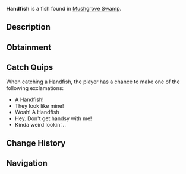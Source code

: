 {{FishInfobox
|image          = Handfish.png
|rarity         = Mythical
|sea            = First Sea
|location       = [[Mushgrove Swamp]]
|sublocation    = 
|sources        = Fishing Rod
|radar_location = 
|prog_speed     = -50
|xp             = 500
|weather        = Foggy
|time           = 
|season         = Spring
|bait           = Insect
|base_weight    = 6
|base_value     = 1000
|weight_range   = 4
|base_chance    = 0.01
|base_resil     = 50
}}
'''Handfish''' is a {{Rarity|Mythical}} fish found in [[Mushgrove Swamp]].

== Description ==
{{Description|The Handfish is a unique, small, and critically rare species with pectoral fins that resemble hands, which it uses to 'walk' along the ocean floor rather than swim. They can only be found stomping on the floors of Mushgrove Swamp|Bestiary Entry}}

== Obtainment ==
{{Description|Can be found in Mushgrove Swamp.|Bestiary Hint}}
{{Fish Availability|
Mushgrove Swamp
|top_rods      = 
Leviathan's Fang Rod\56131.14\260987.25;
Ethereal Prism Rod\55569.94\197074.58;
Seraphic Rod\53548.11\203981.54;
No-Life Rod\52195.69\215546.14;
Tempest Rod\51098.85\200304.88;
Resourceful Rod\42293.59\191731.38;
Destiny Rod\47562.72\181377.24;
Heaven's Rod\43187.42\181903.85;
Trident Rod\48049.78\254483.33;
Free Spirit Rod\47097.34\249438.98;
Abyssal Specter Rod\42089.86\205339.62;
Training Rod\25091.37\140709.46;
Flimsy Rod\26823.32\155075.46;
Adventurer's Rod\25333.04\128202.06;
Rod Of The Forgotten Fang\49574.24\197874.33;
Challenger's Rod\48143.99\200992.36;
Rod Of The Depths\44119.05\190588.48;
Rod Of The Exalted One\43780.57\189825.6;
Zeus Rod\42785.4\192711.11;
Verdant Shear Rod\41931\181465.7;
Blazebringer Rod\40844.71\195311.1;
Depthseeker Rod\38841.61\173520.9;
Avalanche Rod\34845.88\159737.27;
Volcanic Rod\33403.77\174095.19;
Steady Rod\14003.66\58528.7
|recommended   = Ethereal Prism Rod
}}

== Catch Quips ==
When catching a Handfish, the player has a chance to make one of the following exclamations:
* A Handfish!
* They look like mine!
* Woah! A Handfish
* Hey. Don't get handsy with me!
* Kinda weird lookin'...

== Change History ==
{{Change History|{{subst:Current Version}}}}

== Navigation ==
{{Fish Navbox|Mushgrove Swamp}}